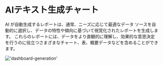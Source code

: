 # AIテキスト生成チャート

AI が自動生成するレポートは、通常、ニーズに応じて最適なデータ ソースを自動的に選択し、データの特性や傾向に基づいて視覚化されたレポートを生成します。
これらのレポートには、データをより直観的に理解し、効果的な意思決定を行うのに役立つさまざまなチャート、表、概要データなどを含めることができます。

!['dashboard-generation'](/image/dashboard/dashboard-generation.gif)

